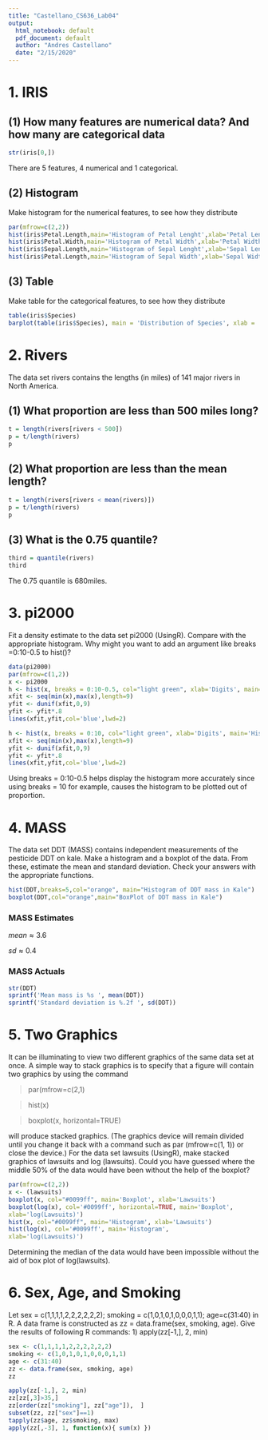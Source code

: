 ---
title: "Castellano_CS636_Lab04"
output:
  html_notebook: default
  pdf_document: default
  author: "Andres Castellano"
  date: "2/15/2020" 
---

# 1. **IRIS**

## (1) How many features are numerical data? And how many are categorical data

```{r}
str(iris[0,])
```
There are 5 features, 4 numerical and 1 categorical.

## (2) Histogram 
Make histogram for the numerical features, to see how they distribute

```{r}
par(mfrow=c(2,2))
hist(iris$Petal.Length,main='Histogram of Petal Lenght',xlab='Petal Length (mm)',col = '#9933FF')
hist(iris$Petal.Width,main='Histogram of Petal Width',xlab='Petal Width (mm)', col = '#9933FF')
hist(iris$Sepal.Length,main='Histogram of Sepal Lenght',xlab='Sepal Length (mm)', col = '#CC99FF')
hist(iris$Petal.Length,main='Histogram of Sepal Width',xlab='Sepal Width (mm)', col = '#CC99FF')
```
## (3) Table 
Make table for the categorical features, to see how they distribute
```{r}
table(iris$Species)
barplot(table(iris$Species), main = 'Distribution of Species', xlab = 'Species', ylab = 'Frequency',space = .05, col = '#99ff33', ylim = c(0,70) ) 


```


# 2.  **Rivers**

The data set rivers contains the lengths (in miles) of 141 major rivers in North America.

## (1) What proportion are less than 500 miles long?

```{r}
t = length(rivers[rivers < 500])
p = t/length(rivers) 
p
```

## (2) What proportion are less than the mean length?

```{r}
t = length(rivers[rivers < mean(rivers)])
p = t/length(rivers)
p
```

## (3) What is the 0.75 quantile?

```{r}
third = quantile(rivers)
third
```

The 0.75 quantile is 680miles.

# 3. **pi2000**

Fit a density estimate to the data set pi2000 (UsingR). Compare with the appropriate histogram. Why might you want to add an argument like breaks =0:10-0.5 to hist()?

```{r}

data(pi2000)
par(mfrow=c(1,2))
x <- pi2000
h <- hist(x, breaks = 0:10-0.5, col="light green", xlab='Digits', main='Histogram of Pi Digits',prob=T)
xfit <- seq(min(x),max(x),length=9)
yfit <- dunif(xfit,0,9)
yfit <- yfit*.8
lines(xfit,yfit,col='blue',lwd=2)

h <- hist(x, breaks = 0:10, col="light green", xlab='Digits', main='Histogram of Pi Digits',prob=T)
xfit <- seq(min(x),max(x),length=9)
yfit <- dunif(xfit,0,9)
yfit <- yfit*.8
lines(xfit,yfit,col='blue',lwd=2)
```

Using breaks =  0:10-0.5 helps display the histogram more accurately since using breaks = 10 for example, causes the histogram to be plotted out of proportion.

# 4. **MASS**

The data set DDT (MASS) contains independent measurements of the pesticide
DDT on kale. Make a histogram and a boxplot of the data. From these, estimate the mean and standard deviation. Check your answers with the appropriate functions.

```{r}

hist(DDT,breaks=5,col="orange", main="Histogram of DDT mass in Kale")
boxplot(DDT,col="orange",main="BoxPlot of DDT mass in Kale")
```
### **MASS Estimates**

$mean \approx 3.6$

$sd \approx 0.4$ 

### **MASS Actuals**

```{r}
str(DDT)
sprintf('Mean mass is %s ', mean(DDT))
sprintf('Standard deviation is %.2f ', sd(DDT))
```


# 5. **Two Graphics**

It can be illuminating to view two different graphics of the same data set at once.
A simple way to stack graphics is to specify that a figure will contain two graphics by using the command

>par(mfrow=c(2,1) 

>hist(x)
 
>boxplot(x, horizontal=TRUE)


will produce stacked graphics. (The graphics device will remain divided until you change it back with a command such as par (mfrow=c(1, 1)) or close the device.) For the data set lawsuits (UsingR), make stacked graphics of lawsuits and log (lawsuits). Could you have guessed where the middle 50% of the data would have been without the help of the boxplot?

```{r}
par(mfrow=c(2,2)) 
x <- (lawsuits)
boxplot(x, col="#0099ff", main='Boxplot', xlab='Lawsuits')
boxplot(log(x), col='#0099ff', horizontal=TRUE, main='Boxplot', 
xlab='log(Lawsuits)')
hist(x, col="#0099ff", main='Histogram', xlab='Lawsuits')
hist(log(x), col='#0099ff', main='Histogram', 
xlab='log(Lawsuits)')
```
Determining the median of the data would have been impossible without the aid of box plot of log(lawsuits).


# 6. **Sex, Age, and Smoking** 
Let sex = c(1,1,1,1,2,2,2,2,2,2); smoking = c(1,0,1,0,1,0,0,0,1,1); age=c(31:40) in R. A data frame is constructed as zz = data.frame(sex, smoking, age). Give the results of following R commands:
1)	apply(zz[-1,], 2, min)

```{r}
sex <- c(1,1,1,1,2,2,2,2,2,2)
smoking <- c(1,0,1,0,1,0,0,0,1,1)
age <- c(31:40)
zz <- data.frame(sex, smoking, age)
zz
```
```{r}
apply(zz[-1,], 2, min)
zz[zz[,3]>35,]
zz[order(zz["smoking"], zz["age"]),  ]
subset(zz, zz["sex"]==1)
tapply(zz$age, zz$smoking, max)
apply(zz[,-3], 1, function(x){ sum(x) })

```


